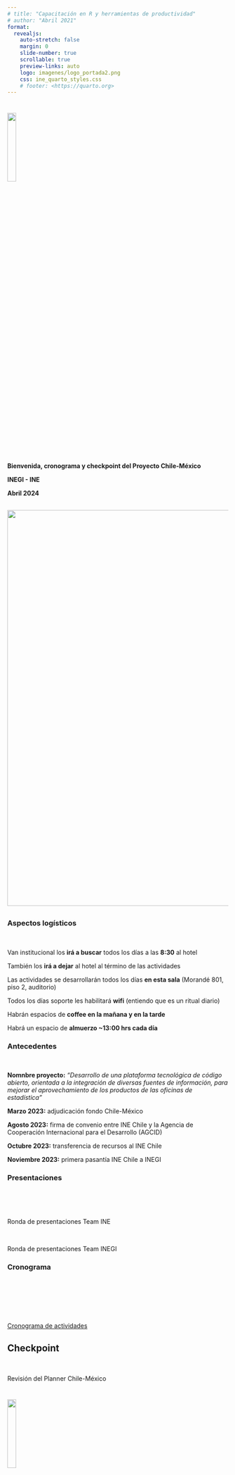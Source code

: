 ```yaml
---
# title: "Capacitación en R y herramientas de productividad"
# author: "Abril 2021"
format:
  revealjs:
    auto-stretch: false
    margin: 0
    slide-number: true
    scrollable: true
    preview-links: auto
    logo: imagenes/logo_portada2.png
    css: ine_quarto_styles.css
    # footer: <https://quarto.org>
---
```


#


[]{.linea-superior} 
[]{.linea-inferior} 

<!---
 <img src="imagenes/logo_portada2.png" style="width: 20%"/>  
--->

<img src="imagenes/logo_portada2.png" width="20%"/>  


[**Bienvenida, cronograma y checkpoint del Proyecto Chile-México**]{.big-par .center-justified}

[**INEGI - INE**]{.big-par .center-justified}

[**Abril 2024**]{.big-par .center-justified}


## {transition="zoom"}

![](imagenes/bienvenidos.JPG){width=900px fig-align="center"} 


##

::: {.panel-tabset}

### [Aspectos logísticos]{.medium-par}

<br/>

[Van institucional los **irá a buscar** todos los días a las **8:30** al hotel]{.medium-par}

[También los **irá a dejar** al hotel al término de las actividades]{.medium-par}

[Las actividades se desarrollarán todos los días **en esta sala** (Morandé 801, piso 2, auditorio)]{.medium-par}

[Todos los días soporte les habilitará **wifi** (entiendo que es un ritual diario)]{.medium-par}

[Habrán espacios de **coffee en la mañana y en la tarde**]{.medium-par}

[Habrá un espacio de **almuerzo ~13:00 hrs cada día**]{.medium-par}

### [Antecedentes]{.medium-par}

<br/>

[**Nomnbre proyecto:** *"Desarrollo de una plataforma tecnológica de código abierto, orientada a la integración de diversas fuentes de información, para mejorar el aprovechamiento de los productos de las oficinas de estadística"*]{.medium-par}

[**Marzo 2023:** adjudicación fondo Chile-México]{.medium-par}

[**Agosto 2023:** firma de convenio entre INE Chile y la Agencia de Cooperación Internacional para el Desarrollo (AGCID)]{.medium-par}

[**Octubre 2023:** transferencia de recursos al INE Chile]{.medium-par}

[**Noviembre 2023:** primera pasantía INE Chile a INEGI]{.medium-par}


### [Presentaciones]{.medium-par}

<br/>
<br/>
<br/>

[Ronda de presentaciones Team INE]{.big-par}

<br/>

[Ronda de presentaciones Team INEGI]{.big-par}

### [Cronograma]{.medium-par}

<br/>
<br/>
<br/>
<br/>
<br/>


[Cronograma de actividades](https://inechile.sharepoint.com/:w:/s/cienciadedatos/ERsyB-q8mKdPnCtw1w-BQsYB2f3BVafH-6kfH3GGniJcuA?e=KrQsAd){.big-par}

:::

## Checkpoint {transition="convex"}

<br/>

[Revisión del Planner Chile-México]{.medium-par}

#

[]{.linea-superior} 
[]{.linea-inferior} 

<!---
 <img src="imagenes/logo_portada2.png" style="width: 20%"/>  
--->

<img src="imagenes/logo_portada2.png" width="20%"/>  


[**GRACIAS**]{.big-par .center-justified}

[**Bienvenida, cronograma y checkpoint del Proyecto Chile-México**]{.big-par .center-justified}

[**INEGI - INE**]{.big-par .center-justified}

[**Abril 2024**]{.big-par .center-justified}

